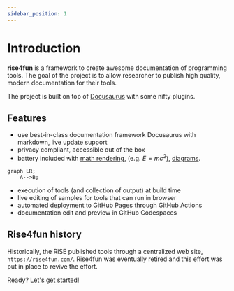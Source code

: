 ```yaml
---
sidebar_position: 1
---
```


# Introduction

**rise4fun** is a framework to create awesome documentation of programming tools.
The goal of the project is to allow researcher to publish high quality, modern documentation for their tools.

The project is built on top of [Docusaurus](https://docusaurus.io/) with some nifty plugins.

## Features

-   use best-in-class documentation framework Docusaurus with markdown, live update support
-   privacy compliant, accessible out of the box
-   battery included with [math rendering](https://docusaurus.io/docs/next/markdown-features/math-equations), (e.g. $E=mc^2$),
    [diagrams](https://docusaurus.io/docs/next/markdown-features/diagrams).

```mermaid
graph LR;
    A-->B;
```

-   execution of tools (and collection of output) at build time
-   live editing of samples for tools that can run in browser
-   automated deployment to GitHub Pages through GitHub Actions
-   documentation edit and preview in GitHub Codespaces

## Rise4fun history

Historically, the RiSE published tools through a centralized web site, `https://rise4fun.com/`.
Rise4fun was eventually retired and this effort was put in place to revive the effort.

Ready? [Let's get started](./getting-started)!
